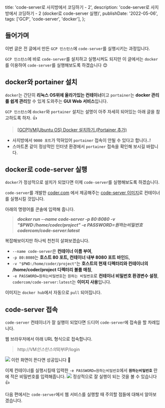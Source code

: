   title: 'code-server로 사지방에서 코딩하기 - 2',
  description:
    'code-server로 사지방에서 코딩하기 - 2 (docker로 code-server 실행)',
  publishDate: '2022-05-06',
  tags: ['GCP', 'code-server', 'docker'],
};

## 들어가며

이번 글은 전 글에서 만든 `GCP 인스턴스`에 `code-server`를 실행시키는 과정입니다.

`GCP 인스턴스`에 바로 `code-server`를 설치하고 실행시켜도 되지만 이 글에서는 `docker`를 이용하여 `code-server`를 실행해보도록 하겠습니다 😊

## docker와 portainer 설치

`docker`는 간단히 **리눅스 OS위에 올라가있는 컨테이너**이고 `portainer`는 **docker 관리를 쉽게 관리**할 수 있게 도와주는 **GUI Web 서비스**입니다.

`GCP 인스턴스`에 `docker`와 `portainer` 설치는 설명이 아주 자세히 되어있는 아래 글을 참고하도록 하자. 👍

> [[GCP]VM(Ubuntu OS) Docker 설치하기.(Portainer 추가)](https://blog.dalso.org/google-cloud-platform-2/nas-project/8618)

- 사지방에서 `9000 포트`가 막혀있어 `portainer` 접속이 안될 수 있다고 합니다..!
- 스마트폰 같이 정상적인 인터넷 환경에서 `portainer` 접속을 확인해 보시길 바랍니다.

## docker로 code-server 실행

`docker`가 정상적으로 설치가 되었다면 이제 `code-server`를 실행해보도록 하겠습니다.

`code-server`를 개발한 [coder.com](https://coder.com/) 에서 제공해주는 [code-server 이미지](https://hub.docker.com/r/codercom/code-server)로 컨테이너를 실행시킬 것입니다.

아래의 명령어를 콘솔에 입력해 줍니다.

> **_docker run --name code-server -p 80:8080 -v "$PWD:/home/coder/project" -e PASSWORD=원하는비밀번호 codercom/code-server:latest_**

복잡해보이지만 하나씩 천천히 살펴보겠습니다.

- `--name code-server`은 **컨테이너 이름 부여**,
- `-p 80:8080`는 **호스트 80 포트, 컨테이너 내부 8080 포트 바인드**,
- `-v "$PWD:/home/coder/project"`는 **호스트의 현재 디렉터리와 컨테이너의 /home/coder/project 디렉터리 볼륨 매칭**,
- `-e PASSWORD=원하는비밀번호`는 `원하는 비밀번호`로 **컨테이너 비밀번호 환경변수 설정**,
  `codercom/code-server:latest`는 **이미지 사용**입니다.

이미지는 `docker hub`에서 자동으로 `pull` 되어집니다.

## code-server 접속

`code-server` 컨테이너가 잘 실행이 되었다면 드디어 `code-server`에 접속을 할 차례입니다.

웹 브라우저에서 아래 URL 형식으로 접속합니다.

> http://VM*인스턴스의*외부IP/login

![](https://velog.velcdn.com/images/2wndrhs/post/4bc6e395-98a2-442a-a6aa-40f3f775ecd6/image.JPG)
이런 화면이 뜬다면 성공입니다 🎉

이제 컨테이너를 실행시킬때 입력한 `-e PASSWORD=원하는비밀번호`에서 **`원하는비밀번호`** 란에 적은 비밀번호를 입력해줍니다.
![](https://velog.velcdn.com/images/2wndrhs/post/31505e5b-c573-4d24-abd0-6a03b000ad19/image.JPG)
정상적으로 잘 실행이 되는 것을 볼 수 있습니다 👍

다음 편에서는 `code-server`에서 웹 서비스를 실행할 때 주의할 점들에 대해서 알아보겠습니다.
